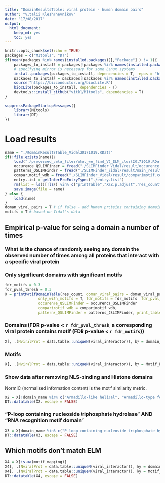 ```yaml
---
title: "DomainResultsTable: viral protein - human domain pairs"
author: "Vitalii Kleshchevnikov"
date: "17/08/2017"
output: 
  html_document: 
    keep_md: yes
    toc: yes
---
```


```r
knitr::opts_chunk$set(echo = TRUE)
packages = c("MItools", "DT")
if(mean(packages %in% names(installed.packages()[,"Package"])) != 1){
    packages_to_install = packages[!packages %in% names(installed.packages()[,"Package"])]
    # specifying mirror is necessary for some Linux systems
    install.packages(packages_to_install, dependencies = T, repos = "http://mirrors.ebi.ac.uk/CRAN/")
    packages_to_install = packages[!packages %in% names(installed.packages()[,"Package"])]
    source("https://bioconductor.org/biocLite.R")
    biocLite(packages_to_install, dependencies = T)
    devtools::install_github("vitkl/MItools", dependencies = T)
}

suppressPackageStartupMessages({
    library(MItools)
    library(DT)
})
```

# Load results

```r
name = "./DomainResultsTable_Vidal20171019.RData"
if(!file.exists(name)){
    load("./processed_data_files/what_we_find_VS_ELM_clust20171019.RData")
    occurence_QSLIMFinder = fread("./SLIMFinder_Vidal/result/occurence.txt")
    patterns_QSLIMFinder = fread("./SLIMFinder_Vidal/result/main_result.txt")
    comparimotif_wdb = fread("./SLIMFinder_Vidal/result/comparimotif.compare.tdt")
    entry.list = getInterProEntryTypes("./entry.list")
    rm(list = ls()[!ls() %in% c("printTable","XYZ.p.adjust","res_count", "sequential_filter", "name", "occurence_QSLIMFinder", "comparimotif_wdb", "patterns_QSLIMFinder", "entry.list")])
    save.image(file = name)
} else {
    load(name)
}
doman_viral_pairs = T # if false - add human proteins containing domains
motifs = T # based on Vidal's data
```

## Empirical p-value for seing a domain a number of times
### What is the chance of randomly seeing any domain the observed number of times among all proteins that interact with a specific viral protein

### Only significant domains with significant motifs

```r
fdr_motifs = 0.3
fdr_pval_thresh = 0.3
X = printMotifDomainTable(res_count, doman_viral_pairs = doman_viral_pairs, motifs = motifs, destfile = "./domains_fdr_corrected_only_with_significant_motifs_empirical_p_value.tsv",
               only_with_motifs = T, fdr_motifs = fdr_motifs, fdr_pval_thresh = fdr_pval_thresh,
               occurence_QSLIMFinder = occurence_QSLIMFinder,
               comparimotif_wdb = comparimotif_wdb,
               patterns_QSLIMFinder = patterns_QSLIMFinder, print_table = F, entry.list = entry.list)
```

### Domains (FDR p-value < `r fdr_pval_thresh`, a corresponding viral protein contains motif (FDR p-value < `r fdr_motifs`))

```r
X[, .(NviralProt = data.table::uniqueN(viral_interactor)), by = domain_name]
```

### Motifs

```r
X[, .(NviralProt = data.table::uniqueN(viral_interactor)), by = Motif_Pattern]
```

### Show data after removing NLS-binding and Histone domains

NormIC (normalised information content) is the motif similarity metric.

```r
X2 = X[!domain_name %in% c("Armadillo-like helical", "Armadillo-type fold", "Importin-alpha, importin-beta-binding domain", "Importin-beta, N-terminal domain", "P-loop containing nucleoside triphosphate hydrolase", "RNA recognition motif domain") & !grepl("Histone", domain_name)]
DT::datatable(X2, escape = FALSE)
```

### "P-loop containing nucleoside triphosphate hydrolase" AND "RNA recognition motif domain"

```r
X3 = X[domain_name %in% c("P-loop containing nucleoside triphosphate hydrolase", "RNA recognition motif domain")]
DT::datatable(X3, escape = FALSE)
```

## Which motifs don't match ELM

```r
X4 = X[is.na(motif_mapping)]
X4[, .(NviralProt = data.table::uniqueN(viral_interactor)), by = domain_name]
X4[, .(NviralProt = data.table::uniqueN(viral_interactor)), by = Motif_Pattern]
DT::datatable(X4, escape = FALSE)
```